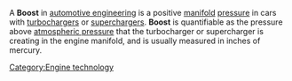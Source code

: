 A '''Boost''' in [[automotive engineering]] is a positive [[manifold (automotive engineering)|manifold]] [[pressure]] in cars with [[turbocharger]]s or [[supercharger]]s. '''Boost''' is quantifiable as the pressure above [[atmospheric pressure]] that the turbocharger or supercharger is creating in the engine manifold, and is usually measured in inches of mercury.

[[Category:Engine technology]]

{{stub}}